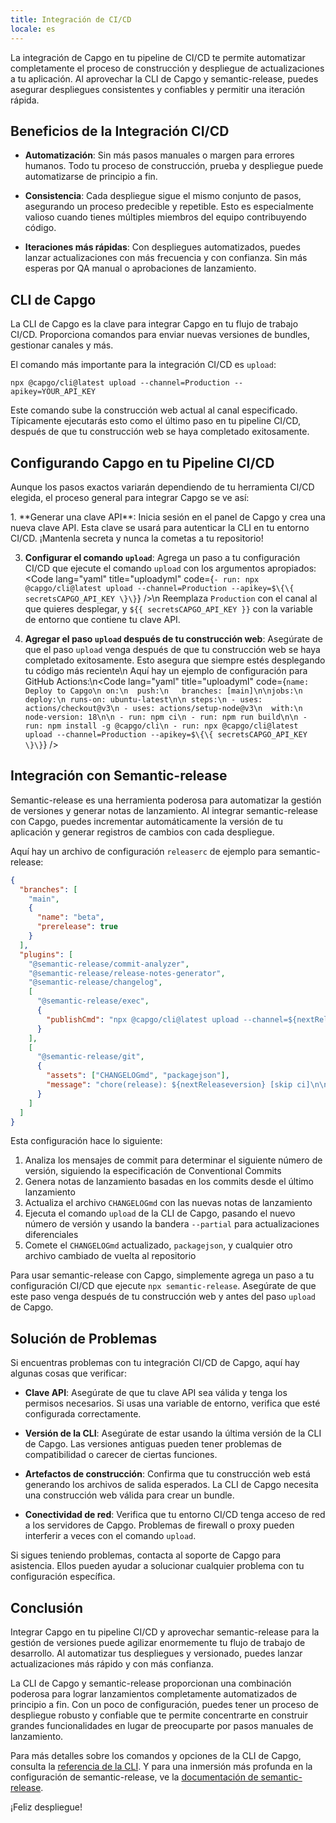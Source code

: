 ```yaml
---
title: Integración de CI/CD
locale: es
---
```



La integración de Capgo en tu pipeline de CI/CD te permite automatizar completamente el proceso de construcción y despliegue de actualizaciones a tu aplicación. Al aprovechar la CLI de Capgo y semantic-release, puedes asegurar despliegues consistentes y confiables y permitir una iteración rápida.

## Beneficios de la Integración CI/CD

- **Automatización**: Sin más pasos manuales o margen para errores humanos. Todo tu proceso de construcción, prueba y despliegue puede automatizarse de principio a fin.

- **Consistencia**: Cada despliegue sigue el mismo conjunto de pasos, asegurando un proceso predecible y repetible. Esto es especialmente valioso cuando tienes múltiples miembros del equipo contribuyendo código.

- **Iteraciones más rápidas**: Con despliegues automatizados, puedes lanzar actualizaciones con más frecuencia y con confianza. Sin más esperas por QA manual o aprobaciones de lanzamiento.

## CLI de Capgo

La CLI de Capgo es la clave para integrar Capgo en tu flujo de trabajo CI/CD. Proporciona comandos para enviar nuevas versiones de bundles, gestionar canales y más.

El comando más importante para la integración CI/CD es `upload`:

```shell
npx @capgo/cli@latest upload --channel=Production --apikey=YOUR_API_KEY
```

Este comando sube la construcción web actual al canal especificado. Típicamente ejecutarás esto como el último paso en tu pipeline CI/CD, después de que tu construcción web se haya completado exitosamente.

## Configurando Capgo en tu Pipeline CI/CD

Aunque los pasos exactos variarán dependiendo de tu herramienta CI/CD elegida, el proceso general para integrar Capgo se ve así:

<Steps>
1. **Generar una clave API**: Inicia sesión en el panel de Capgo y crea una nueva clave API. Esta clave se usará para autenticar la CLI en tu entorno CI/CD. ¡Mantenla secreta y nunca la cometas a tu repositorio!

3. **Configurar el comando `upload`**: Agrega un paso a tu configuración CI/CD que ejecute el comando `upload` con los argumentos apropiados: <Code lang="yaml" title="uploadyml" code={`- run: npx @capgo/cli@latest upload --channel=Production --apikey=$\{\{ secretsCAPGO_API_KEY \}\}`} />\n Reemplaza `Production` con el canal al que quieres desplegar, y `${{ secretsCAPGO_API_KEY }}` con la variable de entorno que contiene tu clave API.

4. **Agregar el paso `upload` después de tu construcción web**: Asegúrate de que el paso `upload` venga después de que tu construcción web se haya completado exitosamente. Esto asegura que siempre estés desplegando tu código más reciente\n  Aquí hay un ejemplo de configuración para GitHub Actions:\n<Code lang="yaml" title="uploadyml" code={`name: Deploy to Capgo\n on:\n  push:\n   branches: [main]\n\njobs:\n deploy:\n runs-on: ubuntu-latest\n\n steps:\n - uses: actions/checkout@v3\n - uses: actions/setup-node@v3\n  with:\n   node-version: 18\n\n - run: npm ci\n - run: npm run build\n\n - run: npm install -g @capgo/cli\n - run: npx @capgo/cli@latest upload --channel=Production --apikey=$\{\{ secretsCAPGO_API_KEY \}\}`} />

</Steps>

## Integración con Semantic-release

Semantic-release es una herramienta poderosa para automatizar la gestión de versiones y generar notas de lanzamiento. Al integrar semantic-release con Capgo, puedes incrementar automáticamente la versión de tu aplicación y generar registros de cambios con cada despliegue.

Aquí hay un archivo de configuración `releaserc` de ejemplo para semantic-release:

```json
{
  "branches": [
    "main",
    {
      "name": "beta",
      "prerelease": true
    }
  ],
  "plugins": [
    "@semantic-release/commit-analyzer",
    "@semantic-release/release-notes-generator",
    "@semantic-release/changelog",
    [
      "@semantic-release/exec",
      {
        "publishCmd": "npx @capgo/cli@latest upload --channel=${nextReleasechannel} --apikey=YOUR_API_KEY --partial"
      }
    ],
    [
      "@semantic-release/git",
      {
        "assets": ["CHANGELOGmd", "packagejson"],
        "message": "chore(release): ${nextReleaseversion} [skip ci]\n\n${nextReleasenotes}"
      }
    ]
  ]
}
```

Esta configuración hace lo siguiente:

1. Analiza los mensajes de commit para determinar el siguiente número de versión, siguiendo la especificación de Conventional Commits
2. Genera notas de lanzamiento basadas en los commits desde el último lanzamiento
3. Actualiza el archivo `CHANGELOGmd` con las nuevas notas de lanzamiento
4. Ejecuta el comando `upload` de la CLI de Capgo, pasando el nuevo número de versión y usando la bandera `--partial` para actualizaciones diferenciales
5. Comete el `CHANGELOGmd` actualizado, `packagejson`, y cualquier otro archivo cambiado de vuelta al repositorio

Para usar semantic-release con Capgo, simplemente agrega un paso a tu configuración CI/CD que ejecute `npx semantic-release`. Asegúrate de que este paso venga después de tu construcción web y antes del paso `upload` de Capgo.

## Solución de Problemas

Si encuentras problemas con tu integración CI/CD de Capgo, aquí hay algunas cosas que verificar:

- **Clave API**: Asegúrate de que tu clave API sea válida y tenga los permisos necesarios. Si usas una variable de entorno, verifica que esté configurada correctamente.

- **Versión de la CLI**: Asegúrate de estar usando la última versión de la CLI de Capgo. Las versiones antiguas pueden tener problemas de compatibilidad o carecer de ciertas funciones.

- **Artefactos de construcción**: Confirma que tu construcción web está generando los archivos de salida esperados. La CLI de Capgo necesita una construcción web válida para crear un bundle.

- **Conectividad de red**: Verifica que tu entorno CI/CD tenga acceso de red a los servidores de Capgo. Problemas de firewall o proxy pueden interferir a veces con el comando `upload`.

Si sigues teniendo problemas, contacta al soporte de Capgo para asistencia. Ellos pueden ayudar a solucionar cualquier problema con tu configuración específica.

## Conclusión

Integrar Capgo en tu pipeline CI/CD y aprovechar semantic-release para la gestión de versiones puede agilizar enormemente tu flujo de trabajo de desarrollo. Al automatizar tus despliegues y versionado, puedes lanzar actualizaciones más rápido y con más confianza.

La CLI de Capgo y semantic-release proporcionan una combinación poderosa para lograr lanzamientos completamente automatizados de principio a fin. Con un poco de configuración, puedes tener un proceso de despliegue robusto y confiable que te permite concentrarte en construir grandes funcionalidades en lugar de preocuparte por pasos manuales de lanzamiento.

Para más detalles sobre los comandos y opciones de la CLI de Capgo, consulta la [referencia de la CLI](/docs/cli/overview). Y para una inmersión más profunda en la configuración de semantic-release, ve la [documentación de semantic-release](https://githubcom/semantic-release/semantic-release).

¡Feliz despliegue!